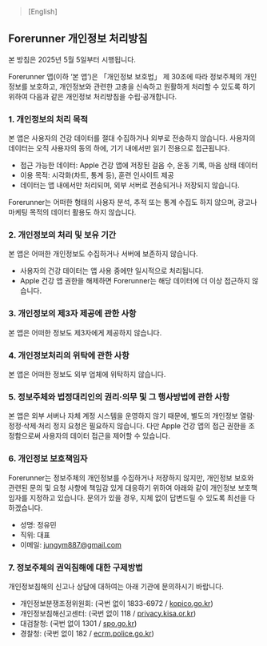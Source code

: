 
> <Link href="/forerunner/en/privacy" className="underline">
>   [English]
> </Link>

## **Forerunner 개인정보 처리방침**

본 방침은 2025년 5월 5일부터 시행됩니다.

Forerunner 앱(이하 ‘본 앱’)은 「개인정보 보호법」 제 30조에 따라 정보주체의 개인정보를 보호하고, 개인정보와 관련한 고충을 신속하고 원활하게 처리할 수 있도록 하기 위하여 다음과 같은 개인정보 처리방침을 수립·공개합니다.

### **1. 개인정보의 처리 목적**

본 앱은 사용자의 건강 데이터를 절대 수집하거나 외부로 전송하지 않습니다. 사용자의 데이터는 오직 사용자의 동의 하에, 기기 내에서만 읽기 전용으로 접근됩니다.

- 접근 가능한 데이터: Apple 건강 앱에 저장된 걸음 수, 운동 기록, 마음 상태 데이터
- 이용 목적: 시각화(차트, 통계 등), 훈련 인사이트 제공
- 데이터는 앱 내에서만 처리되며, 외부 서버로 전송되거나 저장되지 않습니다.

Forerunner는 어떠한 형태의 사용자 분석, 추적 또는 통계 수집도 하지 않으며, 광고나 마케팅 목적의 데이터 활용도 하지 않습니다.

### **2. 개인정보의 처리 및 보유 기간**

본 앱은 어떠한 개인정보도 수집하거나 서버에 보존하지 않습니다.

- 사용자의 건강 데이터는 앱 사용 중에만 일시적으로 처리됩니다.
- Apple 건강 앱 권한을 해제하면 Forerunner는 해당 데이터에 더 이상 접근하지 않습니다.

### **3. 개인정보의 제3자 제공에 관한 사항**

본 앱은 어떠한 정보도 제3자에게 제공하지 않습니다.

### **4. 개인정보처리의 위탁에 관한 사항**

본 앱은 어떠한 정보도 외부 업체에 위탁하지 않습니다.

### **5. 정보주체와 법정대리인의 권리·의무 및 그 행사방법에 관한 사항**

본 앱은 외부 서버나 자체 계정 시스템을 운영하지 않기 때문에, 별도의 개인정보 열람·정정·삭제·처리 정지 요청은 필요하지 않습니다. 다만 Apple 건강 앱의 접근 권한을 조정함으로써 사용자의 데이터 접근을 제어할 수 있습니다.

### **6. 개인정보 보호책임자**

Forerunner는 정보주체의 개인정보를 수집하거나 저장하지 않지만, 개인정보 보호와 관련된 문의 및 요청 사항에 책임감 있게 대응하기 위하여 아래와 같이 개인정보 보호책임자를 지정하고 있습니다. 문의가 있을 경우, 지체 없이 답변드릴 수 있도록 최선을 다하겠습니다.

- 성명: 정유민
- 직위: 대표
- 이메일: jungym887@gmail.com

### **7. 정보주체의 권익침해에 대한 구제방법**

개인정보침해의 신고나 상담에 대하여는 아래 기관에 문의하시기 바랍니다.

- 개인정보분쟁조정위원회: (국번 없이 1833-6972 / [kopico.go.kr](http://kopico.go.kr))
- 개인정보침해신고센터: (국번 없이 118 / [privacy.kisa.or.kr](http://privacy.kisa.or.kr/))
- 대검찰청: (국번 없이 1301 / [spo.go.kr](http://www.spo.go.kr/))
- 경찰청: (국번 없이 182 / [ecrm.police.go.kr](http://ecrm.police.go.kr/))
